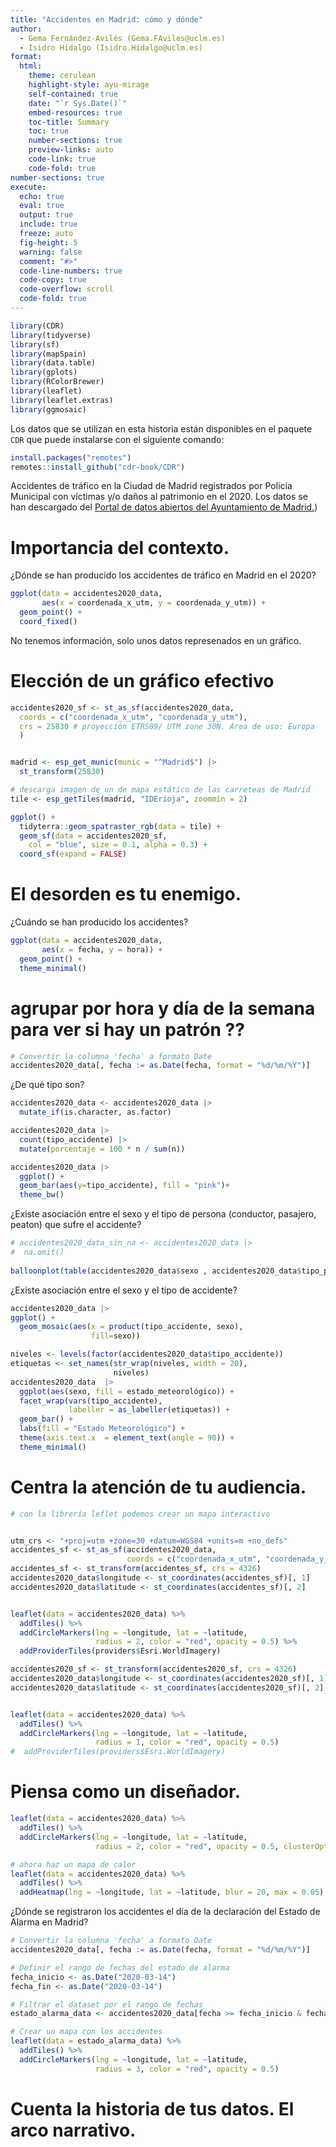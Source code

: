 ```yaml
---
title: "Accidentes en Madrid: cómo y dónde"
author:
  - Gema Fernández-Avilés (Gema.FAviles@uclm.es)
  - Isidro Hidalgo (Isidro.Hidalgo@uclm.es)
format:
  html:
    theme: cerulean
    highlight-style: ayu-mirage
    self-contained: true
    date: "`r Sys.Date()`"
    embed-resources: true
    toc-title: Summary
    toc: true
    number-sections: true
    preview-links: auto
    code-link: true
    code-fold: true
number-sections: true
execute:
  echo: true
  eval: true
  output: true
  include: true
  freeze: auto
  fig-height: 5
  warning: false
  comment: "#>"
  code-line-numbers: true
  code-copy: true
  code-overflow: scroll
  code-fold: true
---
```


```r
library(CDR)
library(tidyverse)
library(sf)
library(mapSpain)
library(data.table)
library(gplots)
library(RColorBrewer)
library(leaflet)
library(leaflet.extras)
library(ggmosaic)
```

::: {.callout-note}
Los datos que se utilizan en esta historia están disponibles en el paquete `CDR`
que puede instalarse con el siguiente comando:

```r
install.packages("remotes")
remotes::install_github("cdr-book/CDR")
```
Accidentes de tráfico en la Ciudad de Madrid registrados por Policía Municipal con víctimas y/o daños al patrimonio en el 2020. Los datos se han descargado del [Portal de datos abiertos del Ayuntamiento de Madrid.](https://datos.madrid.es/portal/site/egob/menuitem.c05c1f754a33a9fbe4b2e4b284f1a5a0/?vgnextoid=7c2843010d9c3610VgnVCM2000001f4a900aRCRD&vgnextchannel=374512b9ace9f310VgnVCM100000171f5a0aRCRD&vgnextfmt=default))
:::

# Importancia del contexto. 

::: {#exr-1}
¿Dónde se han producido los accidentes de tráfico en Madrid en el 2020?
:::

```r

ggplot(data = accidentes2020_data,
       aes(x = coordenada_x_utm, y = coordenada_y_utm)) + 
  geom_point() +
  coord_fixed()
```

No tenemos información, solo unos datos represenados en un gráfico.

# Elección de un gráfico efectivo

```r
accidentes2020_sf <- st_as_sf(accidentes2020_data,
  coords = c("coordenada_x_utm", "coordenada_y_utm"),
  crs = 25830 # proyección ETRS89/ UTM zone 30N. Área de uso: Europa  
  )  


madrid <- esp_get_munic(munic = "^Madrid$") |>
  st_transform(25830) 

# descarga imagen de un de mapa estático de las carreteas de Madrid
tile <- esp_getTiles(madrid, "IDErioja", zoommin = 2)  

ggplot() +
  tidyterra::geom_spatraster_rgb(data = tile) +
  geom_sf(data = accidentes2020_sf, 
    col = "blue", size = 0.1, alpha = 0.3) +
  coord_sf(expand = FALSE)
```


# El desorden es tu enemigo.  

::: {#exr-1}

¿Cuándo se han producido los accidentes? 
:::

```r
ggplot(data = accidentes2020_data,
       aes(x = fecha, y = hora)) + 
  geom_point() +
  theme_minimal()
```

# agrupar por hora y día de la semana para ver si hay un patrón ??
```r
# Convertir la columna 'fecha' a formato Date
accidentes2020_data[, fecha := as.Date(fecha, format = "%d/%m/%Y")]
```



::: {#exr-1}
¿De qué tipo son? 
:::

```r
accidentes2020_data <- accidentes2020_data |>
  mutate_if(is.character, as.factor)

accidentes2020_data |>
  count(tipo_accidente) |>
  mutate(porcentaje = 100 * n / sum(n))
```


```r
accidentes2020_data |>
  ggplot() +
  geom_bar(aes(y=tipo_accidente), fill = "pink")+
  theme_bw()
```

::: {#exr-1}
¿Existe asociación entre el sexo y el tipo de persona (conductor, pasajero, peaton) que sufre el accidente?
:::

```r

# accidentes2020_data_sin_na <- accidentes2020_data |>
#  na.omit()
  
balloonplot(table(accidentes2020_data$sexo , accidentes2020_data$tipo_persona))
```

::: {#exr-1}

¿Existe asociación entre el sexo y el tipo de accidente?
:::


```r

accidentes2020_data |>
ggplot() +
  geom_mosaic(aes(x = product(tipo_accidente, sexo), 
                  fill=sexo)) 
```

```r
niveles <- levels(factor(accidentes2020_data$tipo_accidente))
etiquetas <- set_names(str_wrap(niveles, width = 20), 
                       niveles)
accidentes2020_data  |>
  ggplot(aes(sexo, fill = estado_meteorológico)) +
  facet_wrap(vars(tipo_accidente), 
             labeller = as_labeller(etiquetas)) +
  geom_bar() +
  labs(fill = "Estado Meteorológico") +
  theme(axis.text.x  = element_text(angle = 90)) +
  theme_minimal()
```



# Centra la atención de tu audiencia.  

```r
# con la librería leflet podemos crear un mapa interactivo


utm_crs <- "+proj=utm +zone=30 +datum=WGS84 +units=m +no_defs"
accidentes_sf <- st_as_sf(accidentes2020_data, 
                          coords = c("coordenada_x_utm", "coordenada_y_utm"), crs = utm_crs)
accidentes_sf <- st_transform(accidentes_sf, crs = 4326)
accidentes2020_data$longitude <- st_coordinates(accidentes_sf)[, 1]
accidentes2020_data$latitude <- st_coordinates(accidentes_sf)[, 2]


leaflet(data = accidentes2020_data) %>%
  addTiles() %>%
  addCircleMarkers(lng = ~longitude, lat = ~latitude, 
                   radius = 2, color = "red", opacity = 0.5) %>%
  addProviderTiles(providers$Esri.WorldImagery)

```


```r


accidentes2020_sf <- st_transform(accidentes2020_sf, crs = 4326)
accidentes2020_data$longitude <- st_coordinates(accidentes2020_sf)[, 1]
accidentes2020_data$latitude <- st_coordinates(accidentes2020_sf)[, 2]


leaflet(data = accidentes2020_data) %>%
  addTiles() %>%
  addCircleMarkers(lng = ~longitude, lat = ~latitude, 
                   radius = 1, color = "red", opacity = 0.5)  
#  addProviderTiles(providers$Esri.WorldImagery)
```


# Piensa como un diseñador. 

```r
leaflet(data = accidentes2020_data) %>%
  addTiles() %>%
  addCircleMarkers(lng = ~longitude, lat = ~latitude, 
                   radius = 2, color = "red", opacity = 0.5, clusterOptions = markerClusterOptions())

```


```r
# ahora haz un mapa de calor
leaflet(data = accidentes2020_data) %>%
  addTiles() %>%
  addHeatmap(lng = ~longitude, lat = ~latitude, blur = 20, max = 0.05)

```






::: {#exr-1}

¿Dónde se registraron los accidentes el día de la declaración del Estado de Alarma en Madrid?
:::

```r


# Convertir la columna 'fecha' a formato Date
accidentes2020_data[, fecha := as.Date(fecha, format = "%d/%m/%Y")]

# Definir el rango de fechas del estado de alarma
fecha_inicio <- as.Date("2020-03-14")
fecha_fin <- as.Date("2020-03-14")

# Filtrar el dataset por el rango de fechas
estado_alarma_data <- accidentes2020_data[fecha >= fecha_inicio & fecha <= fecha_fin]

# Crear un mapa con los accidentes
leaflet(data = estado_alarma_data) %>%
  addTiles() %>%
  addCircleMarkers(lng = ~longitude, lat = ~latitude, 
                   radius = 3, color = "red", opacity = 0.5)  
```



# Cuenta la historia de tus datos. El arco narrativo.
